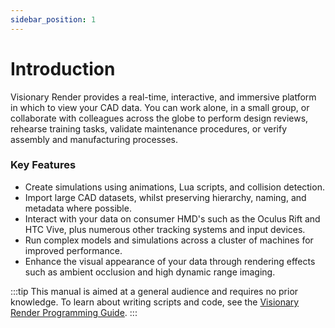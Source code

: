 ```yaml
---
sidebar_position: 1
---
```



# Introduction

Visionary Render provides a real-time, interactive, and immersive platform in which to view your CAD data. You can work alone, in a small group, or collaborate with colleagues across the globe to perform design reviews, rehearse training tasks, validate maintenance procedures, or verify assembly and manufacturing processes.

<ReactPlayer playing controls url='https://www.youtube.com/watch?v=kAa8NgO8jwg&ab_channel=Virtalis' />

### Key Features

- Create simulations using animations, Lua scripts, and collision detection.
- Import large CAD datasets, whilst preserving hierarchy, naming, and metadata where possible.
- Interact with your data on consumer HMD's such as the Oculus Rift and HTC Vive, plus numerous other tracking systems and input devices.
- Run complex models and simulations across a cluster of machines for improved performance.
- Enhance the visual appearance of your data through rendering effects such as ambient occlusion and high dynamic range imaging.

:::tip
This manual is aimed at a general audience and requires no prior knowledge. To learn about writing scripts and code, see the [Visionary Render Programming Guide](../visionary-render-programming/introduction.mdx).
:::
